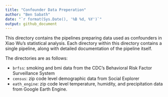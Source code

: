 ```yaml
---
title: "Confounder Data Preperation"
author: "Ben Sabath"
date: "`r format(Sys.Date(), '%B %d, %Y')`"
output: github_document
---
```


This directory contains the pipelines preparing data used as confounders in Xiao Wu's statistical analysis.
Each directory within this directory contains a single pipeline, along with detailed documentation of the pipeline itself.

The directories are as follows:

- `brfss`: smoking and bmi data from the CDC's Behavioral Risk Factor Surveillance System
- `census`: zip code level demographic data from Social Explorer
- `eath_engine`: zip code level temperature, humidity, and precipitation data from Google Earth Engine.
